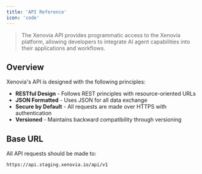 ---
title: 'API Reference'
icon: 'code'
---

> The Xenovia API provides programmatic access to the Xenovia platform, allowing developers to integrate AI agent capabilities into their applications and workflows.

## Overview

Xenovia's API is designed with the following principles:

- **RESTful Design** - Follows REST principles with resource-oriented URLs
- **JSON Formatted** - Uses JSON for all data exchange
- **Secure by Default** - All requests are made over HTTPS with authentication
- **Versioned** - Maintains backward compatibility through versioning

## Base URL

All API requests should be made to:

```bash
https://api.staging.xenovia.io/api/v1
```
